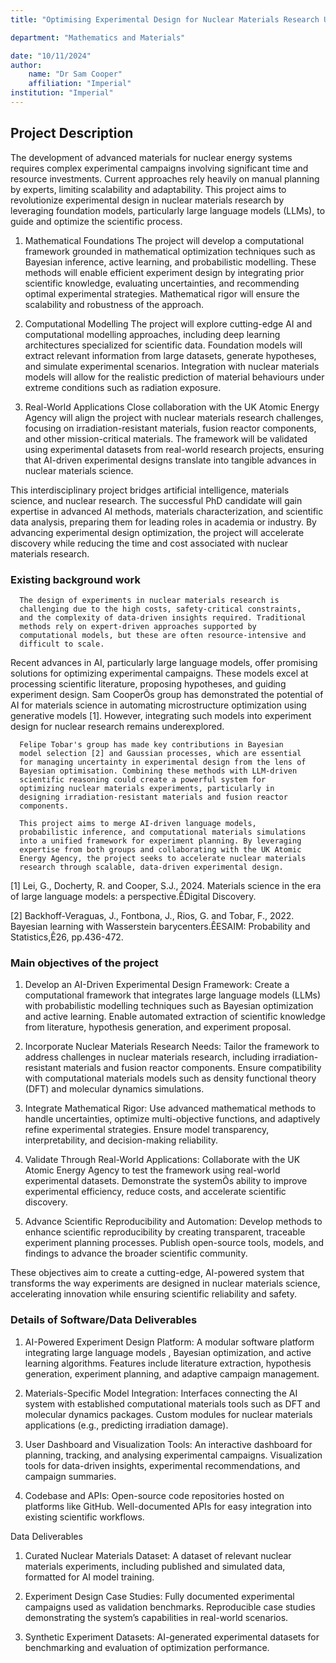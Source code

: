 ```yaml
---
title: "Optimising Experimental Design for Nuclear Materials Research Using Foundation Models"

department: "Mathematics and Materials"

date: "10/11/2024"
author: 
    name: "Dr Sam Cooper"
    affiliation: "Imperial"
institution: "Imperial"
---
```

## Project Description

The development of advanced materials for nuclear energy systems requires complex experimental campaigns involving significant time and resource investments. Current approaches rely heavily on manual planning by experts, limiting scalability and adaptability. This project aims to revolutionize experimental design in nuclear materials research by leveraging foundation models, particularly large language models (LLMs), to guide and optimize the scientific process.

1.  Mathematical Foundations
The project will develop a computational framework grounded in mathematical optimization techniques such as Bayesian inference, active learning, and probabilistic modelling. These methods will enable efficient experiment design by integrating prior scientific knowledge, evaluating uncertainties, and recommending optimal experimental strategies. Mathematical rigor will ensure the scalability and robustness of the approach.

2.  Computational Modelling
The project will explore cutting-edge AI and computational modelling approaches, including deep learning architectures specialized for scientific data. Foundation models will extract relevant information from large datasets, generate hypotheses, and simulate experimental scenarios. Integration with nuclear materials models will allow for the realistic prediction of material behaviours under extreme conditions such as radiation exposure.

3.  Real-World Applications
Close collaboration with the UK Atomic Energy Agency will align the project with nuclear materials research challenges, focusing on irradiation-resistant materials, fusion reactor components, and other mission-critical materials. The framework will be validated using experimental datasets from real-world research projects, ensuring that AI-driven experimental designs translate into tangible advances in nuclear materials science.

This interdisciplinary project bridges artificial intelligence, materials science, and nuclear research. The successful PhD candidate will gain expertise in advanced AI methods, materials characterization, and scientific data analysis, preparing them for leading roles in academia or industry. By advancing experimental design optimization, the project will accelerate discovery while reducing the time and cost associated with nuclear materials research.


### Existing background work

      The design of experiments in nuclear materials research is
      challenging due to the high costs, safety-critical constraints,
      and the complexity of data-driven insights required. Traditional
      methods rely on expert-driven approaches supported by
      computational models, but these are often resource-intensive and
      difficult to scale.

Recent advances in AI, particularly large language models, offer
promising solutions for optimizing experimental campaigns. These
models excel at processing scientific literature, proposing
hypotheses, and guiding experiment design. Sam CooperÕs group has
demonstrated the potential of AI for materials science in automating
microstructure optimization using generative models [1]. However,
integrating such models into experiment design for nuclear research
remains underexplored.

      Felipe Tobar's group has made key contributions in Bayesian
      model selection [2] and Gaussian processes, which are essential
      for managing uncertainty in experimental design from the lens of
      Bayesian optimisation. Combining these methods with LLM-driven
      scientific reasoning could create a powerful system for
      optimizing nuclear materials experiments, particularly in
      designing irradiation-resistant materials and fusion reactor
      components.
      
      This project aims to merge AI-driven language models,
      probabilistic inference, and computational materials simulations
      into a unified framework for experiment planning. By leveraging
      expertise from both groups and collaborating with the UK Atomic
      Energy Agency, the project seeks to accelerate nuclear materials
      research through scalable, data-driven experimental design.

[1] Lei, G., Docherty, R. and Cooper, S.J., 2024. Materials science in
the era of large language models: a perspective.ÊDigital Discovery.

[2] Backhoff-Veraguas, J., Fontbona, J., Rios, G. and Tobar, F.,
2022. Bayesian learning with Wasserstein barycenters.ÊESAIM:
Probability and Statistics,Ê26, pp.436-472.

### Main objectives of the project

1. Develop an AI-Driven Experimental Design Framework:
Create a computational framework that integrates large language models (LLMs) with probabilistic modelling techniques such as Bayesian optimization and active learning.
Enable automated extraction of scientific knowledge from literature, hypothesis generation, and experiment proposal.

2. Incorporate Nuclear Materials Research Needs:
Tailor the framework to address challenges in nuclear materials research, including irradiation-resistant materials and fusion reactor components.
Ensure compatibility with computational materials models such as density functional theory (DFT) and molecular dynamics simulations.

3. Integrate Mathematical Rigor:
Use advanced mathematical methods to handle uncertainties, optimize multi-objective functions, and adaptively refine experimental strategies.
Ensure model transparency, interpretability, and decision-making reliability.

4. Validate Through Real-World Applications:
Collaborate with the UK Atomic Energy Agency to test the framework using real-world experimental datasets.
Demonstrate the systemÕs ability to improve experimental efficiency, reduce costs, and accelerate scientific discovery.

5. Advance Scientific Reproducibility and Automation:
Develop methods to enhance scientific reproducibility by creating transparent, traceable experiment planning processes.
Publish open-source tools, models, and findings to advance the broader scientific community.

These objectives aim to create a cutting-edge, AI-powered system that transforms the way experiments are designed in nuclear materials science, accelerating innovation while ensuring scientific reliability and safety.


### Details of Software/Data Deliverables

1. AI-Powered Experiment Design Platform: A modular software platform
integrating large language models , Bayesian optimization, and active
learning algorithms. Features include literature extraction,
hypothesis generation, experiment planning, and adaptive campaign
management.

2. Materials-Specific Model Integration: Interfaces connecting the AI
system with established computational materials tools such as DFT and
molecular dynamics packages. Custom modules for nuclear materials
applications (e.g., predicting irradiation damage).

3. User Dashboard and Visualization Tools: An interactive dashboard
for planning, tracking, and analysing experimental
campaigns. Visualization tools for data-driven insights, experimental
recommendations, and campaign summaries.

4. Codebase and APIs: Open-source code repositories hosted on
platforms like GitHub. Well-documented APIs for easy integration into
existing scientific workflows.

Data Deliverables

1. Curated Nuclear Materials Dataset: A dataset of relevant nuclear
materials experiments, including published and simulated data,
formatted for AI model training.

2. Experiment Design Case Studies: Fully documented experimental
campaigns used as validation benchmarks. Reproducible case studies
demonstrating the system's capabilities in real-world scenarios.

3. Synthetic Experiment Datasets: AI-generated experimental datasets
for benchmarking and evaluation of optimization performance.
